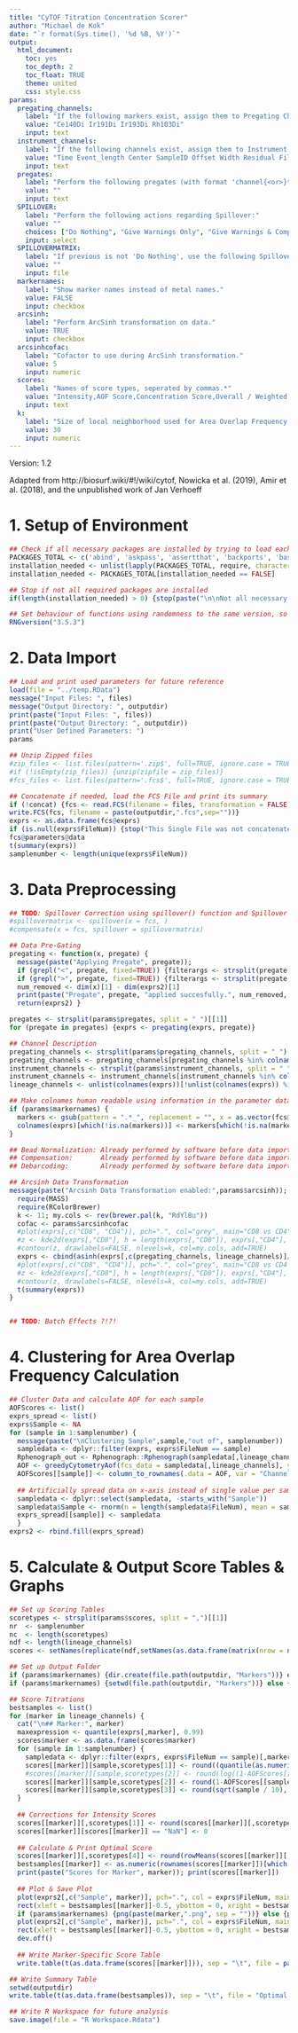 ---
title: "CyTOF Titration Concentration Scorer"
author: "Michael de Kok"
date: "`r format(Sys.time(), '%d %B, %Y')`"
output:
  html_document:
    toc: yes
    toc_depth: 2
    toc_float: TRUE
    theme: united
    css: style.css
params:
  pregating_channels:
    label: "If the following markers exist, assign them to Pregating Channels and do not plot/score them. Seperated by spaces."
    value: "Ce140Di Ir191Di Ir193Di Rh103Di"
    input: text
  instrument_channels:
    label: "If the following channels exist, assign them to Instrument Channels and do not plot/score them. Sperated by spaces."
    value: "Time Event_length Center SampleID Offset Width Residual FileNum"
    input: text
  pregates:
    label: "Perform the following pregates (with format 'channel{<or>}threshold'). Seperated by spaces."
    value: ""
    input: text
  SPILLOVER:
    label: "Perform the following actions regarding Spillover:"
    value: ""
    choices: ["Do Nothing", "Give Warnings Only", "Give Warnings & Compensate Data"]
    input: select
  SPILLOVERMATRIX:
    label: "If previous is not 'Do Nothing', use the following Spillover Matrix file."
    value: ""
    input: file
  markernames:
    label: "Show marker names instead of metal names."
    value: FALSE
    input: checkbox     
  arcsinh: 
    label: "Perform ArcSinh transformation on data."
    value: TRUE
    input: checkbox
  arcsinhcofac: 
    label: "Cofactor to use during ArcSinh transformation."
    value: 5
    input: numeric            
  scores:
    label: "Names of score types, seperated by commas.*"
    value: "Intensity,AOF Score,Concentration Score,Overall / Weighted Score"
    input: text
  k: 
    label: "Size of local neighborhood used for Area Overlap Frequency (AOF) calculation."
    value: 30
    input: numeric    
---

Version: 1.2

Adapted from http://biosurf.wiki/#!/wiki/cytof, Nowicka et al. (2019), Amir et al. (2018), and the unpublished work of Jan Verhoeff

# 1. Setup of Environment

```{r packages, echo = TRUE, results='hide', message=FALSE}

## Check if all necessary packages are installed by trying to load each
PACKAGES_TOTAL <- c('abind', 'askpass', 'assertthat', 'backports', 'base64enc', 'BH', 'Biobase', 'BiocGenerics', 'BiocInstaller', 'BiocParallel', 'bitops', 'brew', 'callr', 'car', 'carData', 'CATALYST', 'caTools', 'cellranger', 'circlize', 'cli', 'clipr', 'clisymbols', 'colorspace', 'colourpicker', 'commonmark', 'ComplexHeatmap', 'ConsensusClusterPlus', 'corpcor', 'covr', 'crayon', 'crosstalk', 'curl', 'cydar', 'cytofCore', 'cytofkit', 'cytolib', 'cytutils', 'data.table', 'DelayedArray', 'DEoptimR', 'desc', 'destiny', 'devtools', 'digest', 'doParallel', 'dotCall64', 'dplyr', 'drc', 'DT', 'e1071', 'edgeR', 'ellipsis', 'evaluate', 'fansi', 'fields', 'flowCL', 'flowCore', 'flowDensity', 'FlowSOM', 'flowUtils', 'flowViz', 'flowWorkspace', 'forcats', 'foreach', 'formatR', 'fs', 'futile.logger', 'futile.options', 'gdata', 'GenomeInfoDb', 'GenomicRanges', 'GEOmap', 'GetoptLong', 'ggplot2', 'ggrepel', 'ggthemes', 'gh', 'git2r', 'GlobalOptions', 'glue', 'gplots', 'graph', 'gridBase', 'gridExtra', 'gtable', 'gtools', 'haven', 'hexbin', 'highr', 'hms', 'htmltools', 'htmlwidgets', 'httpuv', 'httr', 'IDPmisc', 'igraph', 'ini', 'IRanges', 'iterators', 'jsonlite', 'knitr', 'kohonen', 'labeling', 'laeken', 'lambda.r', 'later', 'latticeExtra', 'lazyeval', 'lifecycle', 'limma', 'lme4', 'lmtest', 'locfit', 'magrittr', 'maps', 'maptools', 'markdown', 'MASS', 'MatrixModels', 'matrixStats', 'MBA', 'MEM', 'memoise', 'mime', 'miniUI', 'minqa', 'miscTools', 'multcomp', 'munsell', 'mvtnorm', 'ncdfFlow', 'nloptr', 'nnls', 'openssl', 'openxlsx', 'pbkrtest', 'pcaPP', 'pdist', 'permute', 'pillar', 'pkgbuild', 'pkgconfig', 'pkgload', 'plogr', 'plotly', 'plotrix', 'plyr', 'png', 'praise', 'prettyunits', 'processx', 'progress', 'promises', 'proxy', 'ps', 'purrr', 'quantreg', 'R6', 'Radviz', 'ranger', 'RANN', 'RBGL', 'rcmdcheck', 'RColorBrewer', 'Rcpp', 'RcppArmadillo', 'RcppEigen', 'RcppParallel','RCurl', 'readr', 'readxl', 'rematch', 'remotes', 'reshape2', 'rex', 'RFOC', 'rgeos', 'Rgraphviz', 'Rhdf5lib', 'rio', 'rjson', 'rlang', 'rmarkdown', 'robustbase', 'roxygen2', 'Rphenograph', 'RPMG', 'rprojroot', 'RProtoBufLib', 'rrcov', 'RSEIS', 'rstudioapi', 'Rtsne', 'RUnit', 'rversions', 'Rwave', 'S4Vectors', 'sandwich', 'scales', 'scatterplot3d', 'sessioninfo', 'shape', 'shiny', 'shinyBS', 'shinydashboard', 'shinyFiles', 'shinyjs', 'smoother', 'snow', 'sourcetools', 'sp', 'spam', 'SPARQL', 'SparseM', 'splancs', 'statmod', 'stringi', 'stringr', 'SummarizedExperiment', 'sys', 'testthat', 'TH.data', 'tibble', 'tidyr', 'tidyselect', 'tinytex', 'tsne', 'TTR', 'usethis', 'utf8', 'vcd', 'vctrs', 'vegan', 'VGAM', 'VIM', 'viridis', 'viridisLite', 'whisker', 'withr', 'xfun', 'XML', 'xml2', 'xopen', 'xtable', 'xts', 'XVector', 'yaml', 'zeallot', 'zip', 'zlibbioc', 'zoo')
installation_needed <- unlist(lapply(PACKAGES_TOTAL, require, character.only = TRUE, quietly = TRUE))
installation_needed <- PACKAGES_TOTAL[installation_needed == FALSE]

## Stop if not all required packages are installed
if(length(installation_needed) > 0) {stop(paste("\n\nNot all necessary packages are installed! Run the Installation Executable or contact the author. The following packages are missing:", paste(installation_needed, collapse = ", ")))}

## Set behaviour of functions using randomness to the same version, so results are the same regardless of R version
RNGversion("3.5.3")

```

# 2. Data Import

```{r import, message = FALSE}

## Load and print used parameters for future reference
load(file = "../temp.RData")
message("Input Files: ", files)
message("Output Directory: ", outputdir)
print(paste("Input Files: ", files))
print(paste("Output Directory: ", outputdir))
print("User Defined Parameters: ")
params

## Unzip Zipped files
#zip_files <- list.files(pattern='.zip$', full=TRUE, ignore.case = TRUE)
#if (!isEmpty(zip_files)) {unzip(zipfile = zip_files)}
#fcs_files <- list.files(pattern='.fcs$', full=TRUE, ignore.case = TRUE)

## Concatenate if needed, load the FCS File and print its summary
if (!concat) {fcs <- read.FCS(filename = files, transformation = FALSE)} else {fcs <- concatFCS(x = files, file_num = TRUE)
write.FCS(fcs, filename = paste(outputdir,".fcs",sep=""))}
exprs <- as.data.frame(fcs@exprs)
if (is.null(exprs$FileNum)) {stop("This Single File was not concatenated using this Script! Please re-concatenate your file using this script.")}
fcs@parameters@data
t(summary(exprs))
samplenumber <- length(unique(exprs$FileNum))

```

# 3. Data Preprocessing

```{r preprocessing}

## TODO: Spillover Correction using spillover() function and Spillover Matrix 
#spillovermatrix <- spillover(x = fcs, )
#compensate(x = fcs, spillover = spillovermatrix)

## Data Pre-Gating
pregating <- function(x, pregate) {
  message(paste("Applying Pregate", pregate));
  if (grepl("<", pregate, fixed=TRUE)) {filterargs <- strsplit(pregate, split = "<")[[1]]; exprs2 <- dplyr::filter(x, filterargs[1] < as.numeric(filterargs[2]) ) };
  if (grepl(">", pregate, fixed=TRUE)) {filterargs <- strsplit(pregate, split = ">")[[1]]; exprs2 <- dplyr::filter(x, filterargs[1] > as.numeric(filterargs[2]) ) };
  num_removed <- dim(x)[1] - dim(exprs2)[1] 
  print(paste("Pregate", pregate, "applied succesfully.", num_removed, "cells have been filtered out.")) 
  return(exprs2) }

pregates <- strsplit(params$pregates, split = " ")[[1]] 
for (pregate in pregates) {exprs <- pregating(exprs, pregate)}

## Channel Description
pregating_channels <- strsplit(params$pregating_channels, split = " ")[[1]]
pregating_channels <- pregating_channels[pregating_channels %in% colnames(exprs)]
instrument_channels <- strsplit(params$instrument_channels, split = " ")[[1]]
instrument_channels <- instrument_channels[instrument_channels %in% colnames(exprs)]
lineage_channels <- unlist(colnames(exprs))[!unlist(colnames(exprs)) %in% c(pregating_channels,instrument_channels)]

## Make colnames human readable using information in the parameter data slot
if (params$markernames) {
  markers <- gsub(pattern = ".*_", replacement = "", x = as.vector(fcs@parameters@data$desc));
  colnames(exprs)[which(!is.na(markers))] <- markers[which(!is.na(markers))]
}

## Bead Normalization: Already performed by software before data import
## Compensation:       Already performed by software before data import
## Debarcoding:        Already performed by software before data import

## Arcsinh Data Transformation
message(paste("Arcsinh Data Transformation enabled:",params$arcsinh)); if (params$arcsinh) {
  require(MASS)
  require(RColorBrewer)
  k <- 11; my.cols <- rev(brewer.pal(k, "RdYlBu"))
  cofac <- params$arcsinhcofac
  #plot(exprs[,c("CD8", "CD4")], pch=".", col="grey", main="CD8 vs CD4")
  #z <- kde2d(exprs[,"CD8"], h = length(exprs[,"CD8"]), exprs[,"CD4"], n=50)
  #contour(z, drawlabels=FALSE, nlevels=k, col=my.cols, add=TRUE)
  exprs <- cbind(asinh(exprs[,c(pregating_channels, lineage_channels)]/cofac), exprs[,instrument_channels])
  #plot(exprs[,c("CD8", "CD4")], pch=".", col="grey", main="CD8 vs CD4 (transformed counts)")
  #z <- kde2d(exprs[,"CD8"], h = length(exprs[,"CD8"]), exprs[,"CD4"], n=50)
  #contour(z, drawlabels=FALSE, nlevels=k, col=my.cols, add=TRUE)
  t(summary(exprs))
}


## TODO: Batch Effects ?!?!

```

# 4. Clustering for Area Overlap Frequency Calculation

```{r clustering, echo = TRUE, results='hold', message=FALSE}

## Cluster Data and calculate AOF for each sample
AOFScores <- list()
exprs_spread <- list()
exprs$Sample <- NA
for (sample in 1:samplenumber) {
  message(paste("\nClustering Sample",sample,"out of", samplenumber))
  sampledata <- dplyr::filter(exprs, exprs$FileNum == sample)
  Rphenograph_out <- Rphenograph::Rphenograph(sampledata[,lineage_channels], k = 30)
  AOF <- greedyCytometryAof(fcs_data = sampledata[,lineage_channels], y = Rphenograph_out[[2]]$membership)
  AOFScores[[sample]] <- column_to_rownames(.data = AOF, var = "ChannelName")
   
  ## Artificially spread data on x-axis instead of single value per sample
  sampledata <- dplyr::select(sampledata, -starts_with("Sample"))
  sampledata$Sample <- rnorm(n = length(sampledata$FileNum), mean = sample, sd = 0.1)
  exprs_spread[[sample]] <- sampledata
  }
exprs2 <- rbind.fill(exprs_spread)

```

# 5. Calculate & Output Score Tables & Graphs

```{r scoring, warning = FALSE, results = "asis"}

## Set up Scoring Tables
scoretypes <- strsplit(params$scores, split = ",")[[1]] 
nr  <- samplenumber
nc  <- length(scoretypes)
ndf <- length(lineage_channels)
scores <- setNames(replicate(ndf,setNames(as.data.frame(matrix(nrow = nr, ncol = nc)),scoretypes),simplify=FALSE),lineage_channels)

## Set up Output Folder
if (params$markernames) {dir.create(file.path(outputdir, "Markers"))} else {dir.create(file.path(outputdir, "Metals"))}
if (params$markernames) {setwd(file.path(outputdir, "Markers"))} else {setwd(file.path(outputdir, "Metals"))}

## Score Titrations
bestsamples <- list()
for (marker in lineage_channels) {
  cat("\n## Marker:", marker)
  maxexpression <- quantile(exprs[,marker], 0.99)
  scores$marker <- as.data.frame(scores$marker)
  for (sample in 1:samplenumber) {
    sampledata <- dplyr::filter(exprs, exprs$FileNum == sample)[,marker]
    scores[[marker]][sample,scoretypes[1]] <- round((quantile(as.numeric(sampledata), 0.99)) / maxexpression, 2)
    #scores[[marker]][sample,scoretypes[2]] <- round(log((1-AOFScores[[sample]][marker,"Aof"])*100,10)/2,2)
    scores[[marker]][sample,scoretypes[2]] <- round(1-AOFScores[[sample]][marker,"Aof"],2)
    scores[[marker]][sample,scoretypes[3]] <- round(sqrt(sample / 10), 2)
  }
  
  ## Corrections for Intensity Scores
  scores[[marker]][,scoretypes[1]] <- round(scores[[marker]][,scoretypes[1]] / (max(scores[[marker]][,scoretypes[1]])),2)
  scores[[marker]][scores[[marker]] == "NaN"] <- 0
  
  ## Calculate & Print Optimal Score
  scores[[marker]][,scoretypes[4]] <- round(rowMeans(scores[[marker]][,1:3]),2)
  bestsamples[[marker]] <- as.numeric(rownames(scores[[marker]])[which.max(scores[[marker]]$`Overall / Weighted Score`)])
  print(paste("Scores for Marker", marker)); print(scores[[marker]])
  
  ## Plot & Save Plot
  plot(exprs2[,c("Sample", marker)], pch=".", col = exprs$FileNum, main=marker)
  rect(xleft = bestsamples[[marker]]-0.5, ybottom = 0, xright = bestsamples[[marker]]+0.5, ytop = max(exprs[,marker]), border = "red")
  if (params$markernames) {png(paste(marker,".png", sep = ""))} else {png(paste(marker,".png", sep = ""))}
  plot(exprs2[,c("Sample", marker)], pch=".", col = exprs$FileNum, main=marker)
  rect(xleft = bestsamples[[marker]]-0.5, ybottom = 0, xright = bestsamples[[marker]]+0.5, ytop = max(exprs[,marker]), border = "red")
  dev.off()
  
  ## Write Marker-Specific Score Table
  write.table(t(as.data.frame(scores[[marker]])), sep = "\t", file = paste(marker," Scores.tsv", sep = ""), col.names = TRUE)}

## Write Summary Table
setwd(outputdir)
write.table(t(as.data.frame(bestsamples)), sep = "\t", file = "Optimal Marker Concentrations.tsv", col.names = FALSE)

## Write R Workspace for future analysis
save.image(file = "R Workspace.Rdata")

```